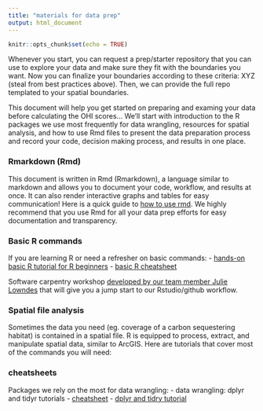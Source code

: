 ```yaml
---
title: "materials for data prep"
output: html_document
---
```


```r
knitr::opts_chunk$set(echo = TRUE)
```

Whenever you start, you can request a prep/starter repository that you can use to explore your data and make sure they fit with the boundaries you want. Now you can finalize your boundaries according to these criteria: XYZ (steal from best practices above). Then, we can provide the full repo templated to your spatial boundaries.


This document will help you get started on preparing and examing your data before calculating the OHI scores... We'll start with introduction to the R packages we use most frequently for data wrangling, resources for spatial analysis, and how to use Rmd files to present the data preparation process and record your code, decision making process, and results in  one place. 

### Rmarkdown (Rmd)

This document is written in Rmd (Rmarkdown), a language similar to markdown and allows you to document your code, workflow, and results at once. It can also render interactive graphs and tables for easy communication! Here is a quick guide to [how to use rmd](https://rawgit.com/eco-data-science/rmarkdown_R/master/1_rmarkdown.html). We highly recommend that you use Rmd for all your data prep efforts for easy documentation and transparency.

### Basic R commands

If you are learning R or need a refresher on basic commands: 
  - [hands-on basic R tutorial for R beginners](http://tryr.codeschool.com/levels/1/challenges/1)
  - [basic R cheatsheet](https://www.rstudio.com/wp-content/uploads/2016/06/r-cheat-sheet.pdf)
  
Software carpentry workshop [developed by our team member Julie Lowndes](http://jules32.github.io/2016-07-12-Oxford/) that will give you a jump start to our Rstudio/github workflow. 

### Spatial file analysis 

Sometimes the data you need (eg. coverage of a carbon sequestering habitat) is contained in a spatial file. R is equipped to process, extract, and manipulate spatial data, similar to ArcGIS. Here are tutorials that cover most of the commands you will need: 

### cheatsheets
  
Packages we rely on the most for data wrangling: 
  - data wrangling: dplyr and tidyr tutorials 
    - [cheatsheet](https://www.rstudio.com/wp-content/uploads/2015/02/data-wrangling-cheatsheet.pdf)
    - [dplyr and tidry tutorial](http://jules32.github.io/2016-07-12-Oxford/dplyr_tidyr/)
    

